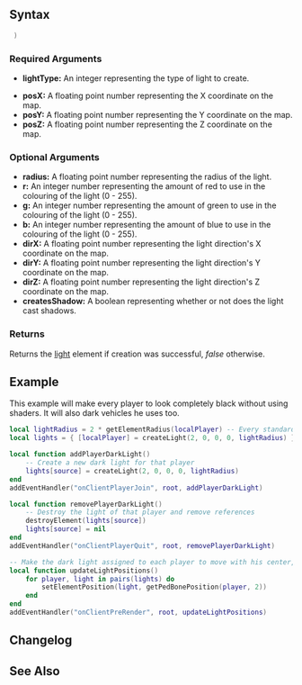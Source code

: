  
{{Client function}}

{{New feature/item|3.0150|1.5.0|7048|This function creates a 3D [[/Element/Light.md|light]] in the world.}}
{{Note|
* The direction of the light only has any effect if the light type is ''spot light''.
* One light will only apply illumination effects to [[/Element/Ped.md|peds]], [[/Element/Player.md|players]], wheels and number plates (like a emergency vehicle siren light does).
* Two or more lights will apply illumination effects to everything (excluding objects) that is in range of, at least, two of them.
}}
==Syntax== 
<syntaxhighlight lang="lua"> )</syntaxhighlight>
{{OOP||[[/Light.md|Light]]}}

===Required Arguments=== 
*'''lightType:''' An integer representing the type of light to create.
{{Light_types}}
*'''posX:''' A floating point number representing the X coordinate on the map.
*'''posY:''' A floating point number representing the Y coordinate on the map.
*'''posZ:''' A floating point number representing the Z coordinate on the map.

===Optional Arguments=== 
{{OptionalArg}} 
*'''radius:''' A floating point number representing the radius of the light.
*'''r:''' An integer number representing the amount of red to use in the colouring of the light (0 - 255).
*'''g:''' An integer number representing the amount of green to use in the colouring of the light (0 - 255).
*'''b:''' An integer number representing the amount of blue to use in the colouring of the light (0 - 255).
*'''dirX:''' A floating point number representing the light direction's X coordinate on the map.
*'''dirY:''' A floating point number representing the light direction's Y coordinate on the map.
*'''dirZ:''' A floating point number representing the light direction's Z coordinate on the map.
*'''createsShadow:''' A boolean representing whether or not does the light cast shadows.

=== Returns ===
Returns the [[/Element/Light.md|light]] element if creation was successful, ''false'' otherwise.

== Example ==
This example will make every player to look completely black without using shaders. It will also dark vehicles he uses too.
<syntaxhighlight lang="lua">
local lightRadius = 2 * getElementRadius(localPlayer) -- Every standard player model has the same radius, so save it for quicker access
local lights = { [localPlayer] = createLight(2, 0, 0, 0, lightRadius) } -- Initialize our light table with the one that the local player will use for the effect

local function addPlayerDarkLight()
    -- Create a new dark light for that player
    lights[source] = createLight(2, 0, 0, 0, lightRadius)
end
addEventHandler("onClientPlayerJoin", root, addPlayerDarkLight)

local function removePlayerDarkLight()
    -- Destroy the light of that player and remove references
    destroyElement(lights[source])
    lights[source] = nil
end
addEventHandler("onClientPlayerQuit", root, removePlayerDarkLight)

-- Make the dark light assigned to each player to move with his center, so we achieve the desired effect
local function updateLightPositions()
    for player, light in pairs(lights) do
        setElementPosition(light, getPedBonePosition(player, 2))
    end
end
addEventHandler("onClientPreRender", root, updateLightPositions)</syntaxhighlight>

==Changelog==
{{ChangelogHeader}}
{{ChangelogItem|1.5.0-3.0152|Addendum to r7048 (Applied source patch #8737 (PointLight Creation) by Lex128.)}}

== See Also ==
{{Client_light_functions}}